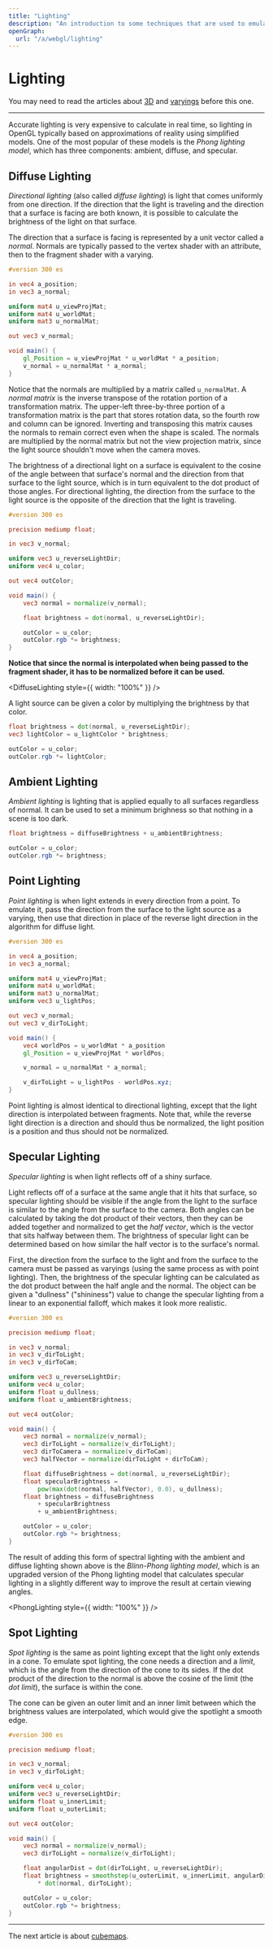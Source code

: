 ```yaml
---
title: "Lighting"
description: "An introduction to some techniques that are used to emulate lighting in WebGL. Covers normals, diffuse, ambient, point, specular, and spot lighting, and the Phong and Blinn-Phong lighting models."
openGraph:
  url: "/a/webgl/lighting"
---
```



# Lighting

You may need to read the articles about [3D](/a/webgl/3d) and [varyings](/a/webgl/varyings) before this one.

---

Accurate lighting is very expensive to calculate in real time, so lighting in OpenGL typically based on approximations of reality using simplified models. One of the most popular of these models is the _Phong lighting model_, which has three components: ambient, diffuse, and specular.

## Diffuse Lighting

_Directional lighting_ (also called _diffuse lighting_) is light that comes uniformly from one direction. If the direction that the light is traveling and the direction that a surface is facing are both known, it is possible to calculate the brightness of the light on that surface.

The direction that a surface is facing is represented by a unit vector called a _normal_. Normals are typically passed to the vertex shader with an attribute, then to the fragment shader with a varying.

```glsl
#version 300 es

in vec4 a_position;
in vec3 a_normal;

uniform mat4 u_viewProjMat;
uniform mat4 u_worldMat;
uniform mat3 u_normalMat;

out vec3 v_normal;

void main() {
	gl_Position = u_viewProjMat * u_worldMat * a_position;
	v_normal = u_normalMat * a_normal;
}
```

Notice that the normals are multiplied by a matrix called `u_normalMat`. A _normal matrix_ is the inverse transpose of the rotation portion of a transformation matrix. The upper-left three-by-three portion of a transformation matrix is the part that stores rotation data, so the fourth row and column can be ignored. Inverting and transposing this matrix causes the normals to remain correct even when the shape is scaled. The normals are multiplied by the normal matrix but not the view projection matrix, since the light source shouldn't move when the camera moves.

The brightness of a directional light on a surface is equivalent to the cosine of the angle between that surface's normal and the direction from that surface to the light source, which is in turn equivalent to the dot product of those angles. For directional lighting, the direction from the surface to the light source is the opposite of the direction that the light is traveling.

```glsl
#version 300 es

precision mediump float;

in vec3 v_normal;

uniform vec3 u_reverseLightDir;
uniform vec4 u_color;

out vec4 outColor;

void main() {
	vec3 normal = normalize(v_normal);

	float brightness = dot(normal, u_reverseLightDir);

	outColor = u_color;
	outColor.rgb *= brightness;
}
```

**Notice that since the normal is interpolated when being passed to the fragment shader, it has to be normalized before it can be used.**

<DiffuseLighting style={{ width: "100%" }} />

A light source can be given a color by multiplying the brightness by that color.

```glsl
float brightness = dot(normal, u_reverseLightDir);
vec3 lightColor = u_lightColor * brightness;

outColor = u_color;
outColor.rgb *= lightColor;
```

## Ambient Lighting

_Ambient lighting_ is lighting that is applied equally to all surfaces regardless of normal. It can be used to set a minimum brighness so that nothing in a scene is too dark.

```glsl
float brightness = diffuseBrightness + u_ambientBrightness;

outColor = u_color;
outColor.rgb *= brightness;
```

## Point Lighting

_Point lighting_ is when light extends in every direction from a point. To emulate it, pass the direction from the surface to the light source as a varying, then use that direction in place of the reverse light direction in the algorithm for diffuse light.

```glsl
#version 300 es

in vec4 a_position;
in vec3 a_normal;

uniform mat4 u_viewProjMat;
uniform mat4 u_worldMat;
uniform mat3 u_normalMat;
uniform vec3 u_lightPos;

out vec3 v_normal;
out vec3 v_dirToLight;

void main() {
	vec4 worldPos = u_worldMat * a_position
	gl_Position = u_viewProjMat * worldPos;

	v_normal = u_normalMat * a_normal;

	v_dirToLight = u_lightPos - worldPos.xyz;
}
```

Point lighting is almost identical to directional lighting, except that the light direction is interpolated between fragments. Note that, while the reverse light direction is a direction and should thus be normalized, the light position is a position and thus should not be normalized.

## Specular Lighting

_Specular lighting_ is when light reflects off of a shiny surface.

Light reflects off of a surface at the same angle that it hits that surface, so specular lighting should be visible if the angle from the light to the surface is similar to the angle from the surface to the camera. Both angles can be calculated by taking the dot product of their vectors, then they can be added together and normalized to get the _half vector_, which is the vector that sits halfway between them. The brightness of specular light can be determined based on how similar the half vector is to the surface's normal.

First, the direction from the surface to the light and from the surface to the camera must be passed as varyings (using the same process as with point lighting). Then, the brightness of the specular lighting can be calculated as the dot product between the half angle and the normal. The object can be given a "dullness" ("shininess") value to change the specular lighting from a linear to an exponential falloff, which makes it look more realistic.

```glsl
#version 300 es

precision mediump float;

in vec3 v_normal;
in vec3 v_dirToLight;
in vec3 v_dirToCam;

uniform vec3 u_reverseLightDir;
uniform vec4 u_color;
uniform float u_dullness;
uniform float u_ambientBrightness;

out vec4 outColor;

void main() {
	vec3 normal = normalize(v_normal);
	vec3 dirToLight = normalize(v_dirToLight);
	vec3 dirToCamera = normalize(v_dirToCam);
	vec3 halfVector = normalize(dirToLight + dirToCam);

	float diffuseBrightness = dot(normal, u_reverseLightDir);
	float specularBrightness =
		pow(max(dot(normal, halfVector), 0.0), u_dullness);
	float brightness = diffuseBrightness
		+ specularBrightness
		+ u_ambientBrightness;

	outColor = u_color;
	outColor.rgb *= brightness;
}
```

The result of adding this form of spectral lighting with the ambient and diffuse lighting shown above is the _Blinn-Phong lighting model_, which is an upgraded version of the Phong lighting model that calculates specular lighting in a slightly different way to improve the result at certain viewing angles.

<PhongLighting style={{ width: "100%" }} />

## Spot Lighting

_Spot lighting_ is the same as point lighting except that the light only extends in a cone. To emulate spot lighting, the cone needs a direction and a _limit_, which is the angle from the direction of the cone to its sides. If the dot product of the direction to the normal is above the cosine of the limit (the _dot limit_), the surface is within the cone.

The cone can be given an outer limit and an inner limit between which the brightness values are interpolated, which would give the spotlight a smooth edge.

```glsl
#version 300 es

precision mediump float;

in vec3 v_normal;
in vec3 v_dirToLight;

uniform vec4 u_color;
uniform vec3 u_reverseLightDir;
uniform float u_innerLimit;
uniform float u_outerLimit;

out vec4 outColor;

void main() {
	vec3 normal = normalize(v_normal);
	vec3 dirToLight = normalize(v_dirToLight);

	float angularDist = dot(dirToLight, u_reverseLightDir);
	float brightness = smoothstep(u_outerLimit, u_innerLimit, angularDist)
		* dot(normal, dirToLight);

	outColor = u_color;
	outColor.rgb *= brightness;
}
```

---

The next article is about [cubemaps](/a/webgl/cubemaps).

